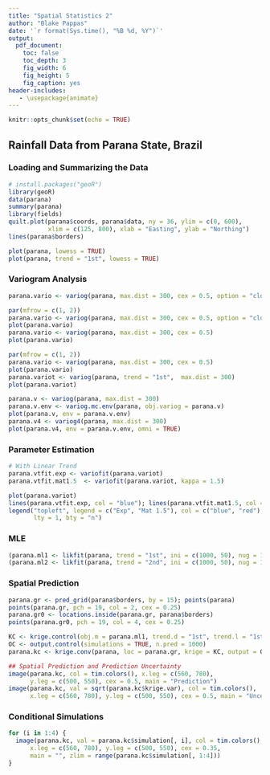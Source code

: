 ---
title: "Spatial Statistics 2"
author: "Blake Pappas"
date: '`r format(Sys.time(), "%B %d, %Y")`'
output:
  pdf_document:
    toc: false
    toc_depth: 3
    fig_width: 6
    fig_height: 5
    fig_caption: yes
header-includes:
   - \usepackage{animate}
---

```{r setup, include = FALSE}
knitr::opts_chunk$set(echo = TRUE)
```

## Rainfall Data from Parana State, Brazil

### Loading and Summarizing the Data

```{r, message = FALSE, warning = FALSE}
# install.packages("geoR")
library(geoR)
data(parana)
summary(parana)
library(fields)
quilt.plot(parana$coords, parana$data, ny = 36, ylim = c(0, 600),
           xlim = c(125, 800), xlab = "Easting", ylab = "Northing")
lines(parana$borders)

plot(parana, lowess = TRUE)
plot(parana, trend = "1st", lowess = TRUE)
```

### Variogram Analysis

```{r, message = FALSE}
parana.vario <- variog(parana, max.dist = 300, cex = 0.5, option = "cloud")

par(mfrow = c(1, 2))
parana.vario <- variog(parana, max.dist = 300, cex = 0.5, option = "cloud")
plot(parana.vario)
parana.vario <- variog(parana, max.dist = 300, cex = 0.5)
plot(parana.vario)
```


```{r}
par(mfrow = c(1, 2))
parana.vario <- variog(parana, max.dist = 300, cex = 0.5)
plot(parana.vario)
parana.variot <- variog(parana, trend = "1st",  max.dist = 300)
plot(parana.variot)

parana.v <- variog(parana, max.dist = 300)
parana.v.env <- variog.mc.env(parana, obj.variog = parana.v)
plot(parana.v, env = parana.v.env)
parana.v4 <- variog4(parana, max.dist = 300)
plot(parana.v4, env = parana.v.env, omni = TRUE)
```

### Parameter Estimation

```{r, message = FALSE, warning = FALSE}
# With Linear Trend
parana.vtfit.exp <- variofit(parana.variot)
parana.vtfit.mat1.5  <- variofit(parana.variot, kappa = 1.5)

plot(parana.variot)
lines(parana.vtfit.exp, col = "blue"); lines(parana.vtfit.mat1.5, col = 2)
legend("topleft", legend = c("Exp", "Mat 1.5"), col = c("blue", "red"),
       lty = 1, bty = "n")
```

### MLE

```{r, message = FALSE, warning = FALSE}
(parana.ml1 <- likfit(parana, trend = "1st", ini = c(1000, 50), nug = 100))
(parana.ml2 <- likfit(parana, trend = "2nd", ini = c(1000, 50), nug = 100))
```

### Spatial Prediction

```{r, fig.height = 5, fig.width = 4.6, fig.align = "center"}
parana.gr <- pred_grid(parana$borders, by = 15); points(parana)
points(parana.gr, pch = 19, col = 2, cex = 0.25)
parana.gr0 <- locations.inside(parana.gr, parana$borders)
points(parana.gr0, pch = 19, col = 4, cex = 0.25)

KC <- krige.control(obj.m = parana.ml1, trend.d = "1st", trend.l = "1st")
OC <- output.control(simulations = TRUE, n.pred = 1000) 
parana.kc <- krige.conv(parana, loc = parana.gr, krige = KC, output = OC) 

## Spatial Prediction and Prediction Uncertainty
image(parana.kc, col = tim.colors(), x.leg = c(560, 780),
      y.leg = c(500, 550), cex = 0.5, main = "Prediction")
image(parana.kc, val = sqrt(parana.kc$krige.var), col = tim.colors(),
      x.leg = c(560, 780), y.leg = c(500, 550), cex = 0.5, main = "Uncertainty")
```

### Conditional Simulations

```{r, fig.height = 4, fig.width = 3.5}
for (i in 1:4) {
  image(parana.kc, val = parana.kc$simulation[, i], col = tim.colors(), 
      x.leg = c(560, 780), y.leg = c(500, 550), cex = 0.35,
      main = "", zlim = range(parana.kc$simulation[, 1:4]))
}
```